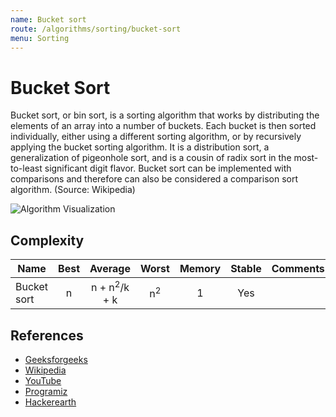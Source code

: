 ```yaml
---
name: Bucket sort
route: /algorithms/sorting/bucket-sort
menu: Sorting
---
```


# Bucket Sort

Bucket sort, or bin sort, is a sorting algorithm that works by distributing the
elements of an array into a number of buckets. Each bucket is then sorted
individually, either using a different sorting algorithm, or by recursively
applying the bucket sorting algorithm. It is a distribution sort, a
generalization of pigeonhole sort, and is a cousin of radix sort in the
most-to-least significant digit flavor. Bucket sort can be implemented with
comparisons and therefore can also be considered a comparison sort algorithm.
(Source: Wikipedia)

![Algorithm Visualization](https://cdn.programiz.com/sites/tutorial2program/files/Bucket_2.png)

## Complexity

| Name        | Best |         Average         |     Worst     | Memory | Stable | Comments |
| ----------- | :--: | :---------------------: | :-----------: | :----: | :----: | :------- |
| Bucket sort |  n   | n + n<sup>2</sup>/k + k | n<sup>2</sup> |   1    |  Yes   |          |

## References

- [Geeksforgeeks](https://www.geeksforgeeks.org/bucket-sort-2/)
- [Wikipedia](https://en.wikipedia.org/wiki/Bucket_sort)
- [YouTube](https://www.youtube.com/watch?v=VuXbEb5ywrU&ab_channel=GeeksforGeeks)
- [Programiz](https://www.programiz.com/dsa/bucket-sort)
- [Hackerearth](https://www.hackerearth.com/practice/algorithms/sorting/bucket-sort/tutorial/)
